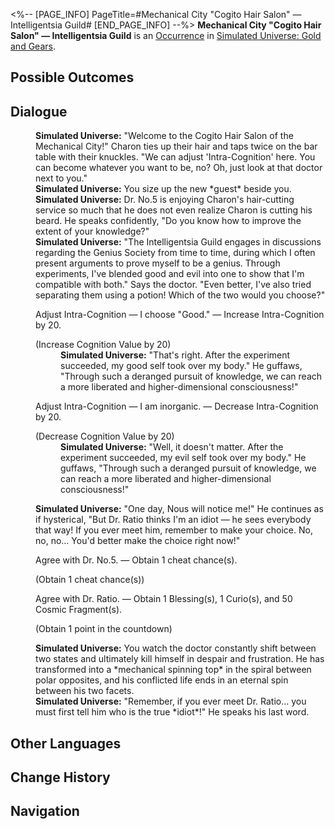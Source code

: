 <%-- [PAGE_INFO]
PageTitle=#Mechanical City "Cogito Hair Salon" — Intelligentsia Guild#
[END_PAGE_INFO] --%>
{{Stub}}
{{Simulated Universe Event Infobox
|id            = 20201
|title         = Mechanical City "Cogito Hair Salon" &mdash; Intelligentsia Guild
|image         = Occurrence Hair Salon Guild.png
|domains_su    = 
|domains_swarm = 
|domains_gng   = Unknown
|domains_du    = 
|domains_und   = 
|requirements  = 
|prev          = 
|next          = 
|characters    = 
|factions      = 
|order         = 010
|order_du      = 
}}
'''Mechanical City "Cogito Hair Salon" &mdash; Intelligentsia Guild''' is an [[Simulated Universe/Occurrence|Occurrence]] in [[Simulated Universe: Gold and Gears]].

==Possible Outcomes==
{{Possible Outcomes
|choice_1 = Adjust Intra-Cognition &mdash; I choose "Good."
|result_1 = Increase Intra-Cognition by 20.

|choice_2 = Adjust Intra-Cognition &mdash; I am inorganic.
|result_2 = Decrease Intra-Cognition by 20.

|choice_3 = Agree with Dr. No.5.
|result_3 = Obtain 1 cheat chance(s).

|choice_4 = Agree with Dr. Ratio.
|result_4 = Obtain 1 Blessing(s), 1 Curio(s), and 50 Cosmic Fragment(s).

}}
<!--
==Gameplay Notes==
* 
-->
==Dialogue==
{{Dialogue Start}}
:'''Simulated Universe:''' "Welcome to the Cogito Hair Salon of the Mechanical City!" Charon ties up their hair and taps twice on the bar table with their knuckles. "We can adjust 'Intra-Cognition' here. You can become whatever you want to be, no? Oh, just look at that doctor next to you."
:'''Simulated Universe:''' You size up the new *guest* beside you.
:'''Simulated Universe:''' Dr. No.5 is enjoying Charon's hair-cutting service so much that he does not even realize Charon is cutting his beard. He speaks confidently, "Do you know how to improve the extent of your knowledge?"
:'''Simulated Universe:''' "The Intelligentsia Guild engages in discussions regarding the Genius Society from time to time, during which I often present arguments to prove myself to be a genius. Through experiments, I've blended good and evil into one to show that I'm compatible with both." Says the doctor. "Even better, I've also tried separating them using a potion! Which of the two would you choose?"
:{{DIcon|Star}} Adjust Intra-Cognition &mdash; I choose "Good." &mdash; Increase Intra-Cognition by 20.
:;(Increase Cognition Value by 20)
::'''Simulated Universe:''' "That's right. After the experiment succeeded, my good self took over my body." He guffaws, "Through such a deranged pursuit of knowledge, we can reach a more liberated and higher-dimensional consciousness!"
:{{DIcon|Star}} Adjust Intra-Cognition &mdash; I am inorganic. &mdash; Decrease Intra-Cognition by 20.
:;(Decrease Cognition Value by 20)
::'''Simulated Universe:''' "Well, it doesn't matter. After the experiment succeeded, my evil self took over my body." He guffaws, "Through such a deranged pursuit of knowledge, we can reach a more liberated and higher-dimensional consciousness!"
:'''Simulated Universe:''' "One day, Nous will notice me!" He continues as if hysterical, "But Dr. Ratio thinks I'm an idiot &mdash; he sees everybody that way! If you ever meet him, remember to make your choice. No, no, no... You'd better make the choice right now!"
:{{DIcon|Star}} Agree with Dr. No.5. &mdash; Obtain 1 cheat chance(s).
:;(Obtain 1 cheat chance(s))
:{{DIcon|Star}} Agree with Dr. Ratio. &mdash; Obtain 1 Blessing(s), 1 Curio(s), and 50 Cosmic Fragment(s).
:;(Obtain 1 point in the countdown)
:'''Simulated Universe:''' You watch the doctor constantly shift between two states and ultimately kill himself in despair and frustration. He has transformed into a *mechanical spinning top* in the spiral between polar opposites, and his conflicted life ends in an eternal spin between his two facets.
:'''Simulated Universe:''' "Remember, if you ever meet Dr. Ratio... you must first tell him who is the true *idiot*!" He speaks his last word.
{{Dialogue End}}

==Other Languages==
{{Other Languages
|en   = Mechanical City "Cogito Hair Salon" &mdash; Intelligentsia Guild
|zhs  = 机械城「认知理发馆」-&nbsp;博识学会
|zht  = 機械城「認知理髮館」-&nbsp;博識學會
|ja   = {{Rubi|機械城|きかいじょう}}「{{Rubi|認識理容所|にんしきりようしょ}}」-{{Rubi|博識学会|はくしきがっかい}}
|ko   = 기계 도시 「인지 미용실」 - 지식학회
|es   = Peluquería cognitiva de Ciudad Mecánica - Sociedad del Conocimiento
|fr   = Mechacité «&nbsp;Salon de coiffure Cogito&nbsp;» &mdash; Guilde de l'intelligentsia
|ru   = Салон «Сознание» Машинограда - Гильдия эрудитов
|th   = เมืองจักรกล "ร้านทำผม Cogito" - สถาบันแห่งปัญญา
|vi   = Thành Phố Máy Móc "Salon Tóc Nhận Thức" - Hội Trí Thức
|de   = Mechanische Stadt: „Frisörsalon Cogito“ – Intelligenzia-Gilde
|id   = Kota Mekanik : "Cogito Hair Salon" - Intelligentsia Guild
|pt   = Cidade Mecânica "Salão de Cabeleireiro Cogito" - Guilda de Intelectuais
}}

==Change History==
{{Change History|1.6}}

==Navigation==
{{Occurrence Navbox}}